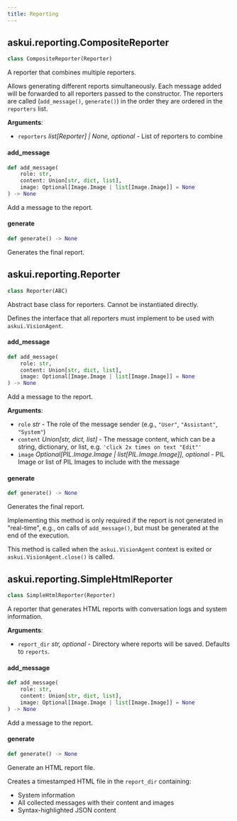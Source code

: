 ```yaml
---
title: Reporting
---
```


<a id="askui.reporting.CompositeReporter"></a>

## askui.reporting.CompositeReporter

```python
class CompositeReporter(Reporter)
```

A reporter that combines multiple reporters.

Allows generating different reports simultaneously. Each message added will be forwarded to all reporters passed to the constructor. The reporters are called (`add_message()`, `generate()`) in the order they are ordered in the `reporters` list.

**Arguments**:

- `reporters` _list[Reporter] | None, optional_ - List of reporters to combine

<a id="askui.reporting.CompositeReporter.add_message"></a>

#### add\_message

```python
def add_message(
    role: str,
    content: Union[str, dict, list],
    image: Optional[Image.Image | list[Image.Image]] = None
) -> None
```

Add a message to the report.

<a id="askui.reporting.CompositeReporter.generate"></a>

#### generate

```python
def generate() -> None
```

Generates the final report.

<a id="askui.reporting.Reporter"></a>

## askui.reporting.Reporter

```python
class Reporter(ABC)
```

Abstract base class for reporters. Cannot be instantiated directly.

Defines the interface that all reporters must implement to be used with `askui.VisionAgent`.

<a id="askui.reporting.Reporter.add_message"></a>

#### add\_message

```python
def add_message(
    role: str,
    content: Union[str, dict, list],
    image: Optional[Image.Image | list[Image.Image]] = None
) -> None
```

Add a message to the report.

**Arguments**:

- `role` _str_ - The role of the message sender (e.g., `"User"`, `"Assistant"`, `"System"`)
- `content` _Union[str, dict, list]_ - The message content, which can be a string, dictionary, or list, e.g. `'click 2x times on text "Edit"'`
- `image` _Optional[PIL.Image.Image | list[PIL.Image.Image]], optional_ - PIL Image or list of PIL Images to include with the message

<a id="askui.reporting.Reporter.generate"></a>

#### generate

```python
def generate() -> None
```

Generates the final report.

Implementing this method is only required if the report is not generated in "real-time", e.g., on calls of `add_message()`, but must be generated at the end of the execution.

This method is called when the `askui.VisionAgent` context is exited or `askui.VisionAgent.close()` is called.

<a id="askui.reporting.SimpleHtmlReporter"></a>

## askui.reporting.SimpleHtmlReporter

```python
class SimpleHtmlReporter(Reporter)
```

A reporter that generates HTML reports with conversation logs and system information.

**Arguments**:

- `report_dir` _str, optional_ - Directory where reports will be saved. Defaults to `reports`.

<a id="askui.reporting.SimpleHtmlReporter.add_message"></a>

#### add\_message

```python
def add_message(
    role: str,
    content: Union[str, dict, list],
    image: Optional[Image.Image | list[Image.Image]] = None
) -> None
```

Add a message to the report.

<a id="askui.reporting.SimpleHtmlReporter.generate"></a>

#### generate

```python
def generate() -> None
```

Generate an HTML report file.

Creates a timestamped HTML file in the `report_dir` containing:
- System information
- All collected messages with their content and images
- Syntax-highlighted JSON content

